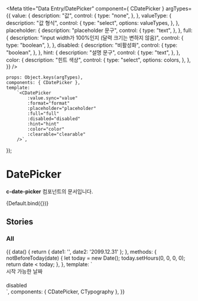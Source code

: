 
<Meta
    title="Data Entry/DatePicker"
    component={ CDatePicker }
    argTypes={{
        value: {
            description: "값",
            control: {
                type: "none",
            },
        },
        valueType: {
            description: "값 형식",
            control: {
                type: "select",
                options: valueTypes,
            },
        },
        placeholder: {
            description: "placeholder 문구",
            control: {
                type: "text",
            },
        },
        full: {
            description: "input width가 100%인지 (달력 크기는 변하지 않음)",
            control: {
                type: "boolean",
            },
        },
        disabled: {
            description: "비활성화",
            control: {
                type: "boolean",
            },
        },
        hint: {
            description: "설명 문구",
            control: {
                type: "text",
            },
        },
        color: {
            description: "힌트 색상",
            control: {
                type: "select",
                options: colors,
            },
        },
    }}
/>


    props: Object.keys(argTypes),
    components: { CDatePicker },
    template:
        `<CDatePicker
            :value.sync="value"
            :format="format"
            :placeholder="placeholder"
            :full="full"
            :disabled="disabled"
            :hint="hint"
            :color="color"
            :clearable="clearable"
        />`,
});

# DatePicker

**c-date-picker** 컴포넌트의 문서입니다.

<Story name="Default" height="100px">
    {Default.bind({})}
</Story>

<ArgsTable story="Default" />

## Stories
### All
<Canvas>
    <Story name="All" height="100px">
        {{
            data() {
                return {
                    date1: '',
                    date2: '2099.12.31'
                };
            },
            methods: {
                notBeforeToday(date) {
                    let today = new Date();
                    today.setHours(0, 0, 0, 0);
                    return date < today;
                },
            },
            template: `
                <div>
                    <div style="margin-bottom: 20px">
                        <CTypography style="margin-bottom: 10px">시작 가능한 날짜</CTypography>
                        <CDatePicker
                            :value.sync="date1"
                            format="YYYY-MM-DD 부터"
                            :disabled-date="notBeforeToday"
                            clearable
                        />
                    </div>
                    <div>
                        <CTypography style="margin-bottom: 10px">disabled</CTypography>
                        <CDatePicker
                            :value.sync="date2"
                            format="YYYY.MM.DD"
                            disabled
                        />
                    </div>
                </div>
        `,
            components: { CDatePicker, CTypography },
        }}
    </Story>
</Canvas>
